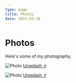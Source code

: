```yaml
---
type: page
title: Photos
date: 2021-03-18
---
```


# Photos

Here's some of my photography.


<Image
  loader={imageLoader}
  src="/images/photo2.jpg"
  alt="Photo"
  width={1125}
  height={750}
  priority
  className="next-image"
/>
[Unsplash ↗ ](https://unsplash.com/photos/WeYamle9fDM)

<Image
  loader={imageLoader}
  src="/images/photo.jpg"
  alt="Photo"
  width={1125}
  height={750}
  priority
  className="next-image"
/>
[Unsplash ↗ ](https://unsplash.com/photos/ndN00KmbJ1c)
